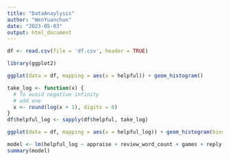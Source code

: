 ```yaml
---
title: "DataAnaylysis"
author: "WenYuanchun"
date: "2023-05-03"
output: html_document
---
```


```r
df <- read.csv(file = 'df.csv', header = TRUE)
```

```r
library(ggplot2)

ggplot(data = df, mapping = aes(x = helpful)) + geom_histogram()
```

```r
take_log <- function(x) {
  # To avoid negative infinity
  # add one
  x <- round(log(x + 1), digits = 0)
}
df$helpful_log <- sapply(df$helpful, take_log)
```

```r
ggplot(data = df, mapping = aes(x = helpful_log)) + geom_histogram(bins = 30, boundary = 0)
```



```r
model <- lm(helpful_log ~ appraise + review_word_count + games + reply + image + played_hour, data = df)
summary(model)
```

